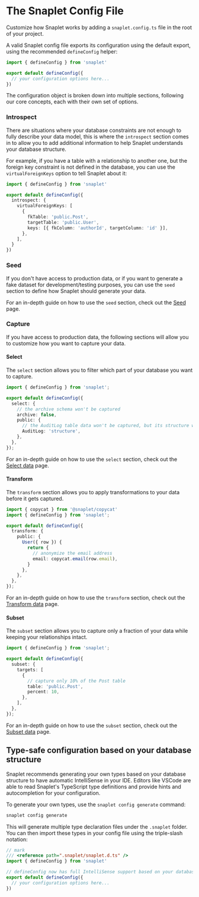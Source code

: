 # The Snaplet Config File

Customize how Snaplet works by adding a `snaplet.config.ts` file in the root of your project.

A valid Snaplet config file exports its configuration using the default export, using the recommended `defineConfig` helper:

```ts snaplet.config.ts
import { defineConfig } from 'snaplet'

export default defineConfig({
  // your configuration options here...
})
```

The configuration object is broken down into multiple sections, following our core concepts, each with their own set of options.

### Introspect

There are situations where your database constraints are not enough to fully describe your data model, this is where the `introspect` section comes in to allow you to add additional information to help Snaplet understands your database structure.

For example, if you have a table with a relationship to another one, but the foreign key constraint is not defined in the database, you can use the `virtualForeignKeys` option to tell Snaplet about it:

```ts snaplet.config.ts
import { defineConfig } from 'snaplet'

export default defineConfig({
  introspect: {
    virtualForeignKeys: [
      {
        fkTable: 'public.Post',
        targetTable: 'public.User',
        keys: [{ fkColumn: 'authorId', targetColumn: 'id' }],
      },
    ],
  }
})
```

### Seed

If you don't have access to production data, or if you want to generate a fake dataset for development/testing purposes, you can use the `seed` section to define how Snaplet should generate your data.

For an in-depth guide on how to use the `seed` section, check out the [Seed](/seed/core-concepts) page.

### Capture

If you have access to production data, the following sections will allow you to customize how you want to capture your data.

#### Select

The `select` section allows you to filter which part of your database you want to capture.

```ts snaplet.config.ts
import { defineConfig } from 'snaplet';

export default defineConfig({
  select: {
    // the archive schema won't be captured
    archive: false,
    public: {
      // the AuditLog table data won't be captured, but its structure will be
      AuditLog: 'structure',
    },
  },
});
```

For an in-depth guide on how to use the `select` section, check out the [Select data](/snapshot/core-concepts/capture#select-data) page.

#### Transform

The `transform` section allows you to apply transformations to your data before it gets captured.

```ts snaplet.config.ts
import { copycat } from '@snaplet/copycat'
import { defineConfig } from 'snaplet';

export default defineConfig({
  transform: {
    public: {
      User({ row }) {
        return {
          // anonymize the email address
          email: copycat.email(row.email),
        }
      },
    },
  },
});
```

For an in-depth guide on how to use the `transform` section, check out the [Transform data](/snapshot/core-concepts/capture#transform-data) page.

#### Subset

The `subset` section allows you to capture only a fraction of your data while keeping your relationships intact.

```ts snaplet.config.ts
import { defineConfig } from 'snaplet';

export default defineConfig({
  subset: {
    targets: [
      {
        // capture only 10% of the Post table
        table: 'public.Post',
        percent: 10,
      },
    ],
  },
});
```

For an in-depth guide on how to use the `subset` section, check out the [Subset data](/snapshot/core-concepts/capture#subset-data) page.

## Type-safe configuration based on your database structure

Snaplet recommends generating your own types based on your database structure to have automatic IntelliSense in your IDE.
Editors like VSCode are able to read Snaplet's TypeScript type definitions and provide hints and autocompletion for your configuration.

To generate your own types, use the `snaplet config generate` command:

```bash >_&nbsp;terminal
snaplet config generate
```

This will generate multiple type declaration files under the `.snaplet` folder. You can then import these types in your config file using the triple-slash notation:

```ts snaplet.config.ts
// mark
/// <reference path=".snaplet/snaplet.d.ts" />
import { defineConfig } from 'snaplet'

// defineConfig now has full IntelliSense support based on your database structure
export default defineConfig({
  // your configuration options here...
})
```